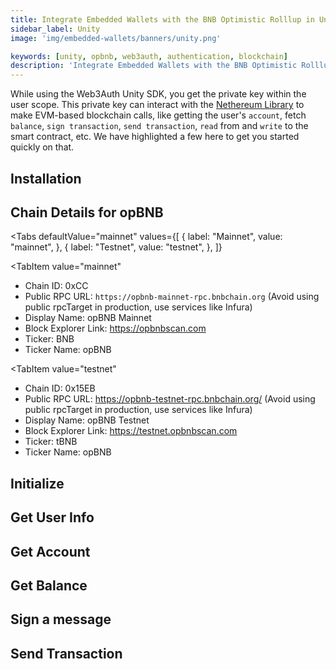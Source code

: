 ```yaml
---
title: Integrate Embedded Wallets with the BNB Optimistic Rolllup in Unity
sidebar_label: Unity
image: 'img/embedded-wallets/banners/unity.png'

keywords: [unity, opbnb, web3auth, authentication, blockchain]
description: 'Integrate Embedded Wallets with the BNB Optimistic Rolllup in Unity | Embedded Wallets'
---
```



<SEO
  title="Integrate Embedded Wallets with the BNB Optimistic Rolllup in Unity"
  description="Integrate Embedded Wallets with the BNB Optimistic Rolllup in Unity | Embedded Wallets"
  image="https://docs.metamask.io/img/embedded-wallets/banners/opbnb.png"
  slug="/embedded-wallets/connect-blockchain/evm/opbnb/unity"
/>

While using the Web3Auth Unity SDK, you get the private key within the user scope. This private key can interact with the [Nethereum Library](https://nethereum.com/) to make EVM-based blockchain calls, like getting the user's `account`, fetch `balance`, `sign transaction`, `send transaction`, `read` from and `write` to the smart contract, etc. We have highlighted a few here to get you started quickly on that.

## Installation

<InstallationSnippet />

## Chain Details for opBNB

<Tabs
 defaultValue="mainnet"
  values={[
    { label: "Mainnet", value: "mainnet", },
    { label: "Testnet", value: "testnet", },
  ]}
>

<TabItem
  value="mainnet"
>

- Chain ID: 0xCC
- Public RPC URL: `https://opbnb-mainnet-rpc.bnbchain.org` (Avoid using public rpcTarget in production, use services like Infura)
- Display Name: opBNB Mainnet
- Block Explorer Link: https://opbnbscan.com
- Ticker: BNB
- Ticker Name: opBNB

</TabItem>

<TabItem
  value="testnet"
>

- Chain ID: 0x15EB
- Public RPC URL: https://opbnb-testnet-rpc.bnbchain.org/ (Avoid using public rpcTarget in production, use services like Infura)
- Display Name: opBNB Testnet
- Block Explorer Link: https://testnet.opbnbscan.com
- Ticker: tBNB
- Ticker Name: opBNB

</TabItem>

</Tabs>

## Initialize

<InitialisationSnippet />

## Get User Info

<UserInfoSnippet />

## Get Account

<GetAccountSnippet />

## Get Balance

<GetBalanceSnippet />

## Sign a message

<SignMessageSnippet />

## Send Transaction

<SendTransactionSnippet />
